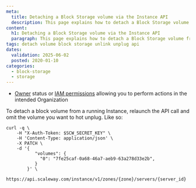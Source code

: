 ```yaml
---
meta:
  title: Detaching a Block Storage volume via the Instance API
  description: This page explains how to detach a Block Storage volume from an Instance using the Scaleway API.
content:
  h1: Detaching a Block Storage volume via the Instance API
  paragraph: This page explains how to detach a Block Storage volume from an Instance using the Scaleway API.
tags: detach volume block storage unlink unplug api
dates:
  validation: 2025-06-02
  posted: 2020-01-10
categories:
  - block-storage
  - storage
---
```


<Macro id="requirements" />

- [Owner](/iam/concepts/#owner) status or [IAM permissions](/iam/concepts/#permission) allowing you to perform actions in the intended Organization


To detach a block volume from a running Instance, relaunch the API call and omit the volume you want to hot unplug. Like so:

```
curl -q \
	-H "X-Auth-Token: $SCW_SECRET_KEY" \
	-H 'Content-Type: application/json' \
	-X PATCH \
	-d '{
	       "volumes": {
	         "0": "7fe25caf-0a68-46a7-aeb9-63a278d33e2b",
	       }
	    }' \
	https://api.scaleway.com/instance/v1/zones/{zone}/servers/{server_id}
```



